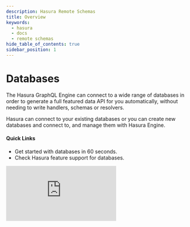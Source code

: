 ```yaml
---
description: Hasura Remote Schemas
title: Overview
keywords:
  - hasura
  - docs
  - remote schemas
hide_table_of_contents: true
sidebar_position: 1
---
```




# <Database /> Databases

<div className="overview-header">
  <div className="overview-text">
    <p>
      The Hasura GraphQL Engine can connect to a wide range of databases in order to generate a full featured data
      API for you automatically, without needing to write handlers, schemas or resolvers.
    </p>
    <p>
      Hasura can connect to your existing databases or you can create new databases and connect to, and manage them
      with Hasura Engine.
    </p>
    <h4>Quick Links</h4>
    <ul>
      <li>
        <VersionedLink to="/databases/quickstart">Get started with databases in 60 seconds.</VersionedLink>
      </li>
      <li>
        <VersionedLink to="/databases/feature-support">Check Hasura feature support for databases.</VersionedLink>
      </li>
    </ul>

  </div>
 <iframe
        src="https://www.youtube.com/embed/iugaSai6jr8"
        frameborder="0"
        allow="accelerometer; autoplay; encrypted-media; gyroscope; picture-in-picture"
        allowFullScreen
      />
</div>

## Supported databases

<div className="vendor-table">
  <VersionedLink to="/databases/postgres/index/">
    <div className="card-wrapper">
      <div className="card">
        <img src={PostgreSQL} title="PostgreSQL" alt="Connect PostgreSQL to Hasura" />
      </div>
      <h5>Postgres & Compatible</h5>
    </div>
  </VersionedLink>
  <VersionedLink to="/databases/ms-sql-server/index/">
    <div className="card-wrapper">
      <div className="card">
        <img src={SQLServer} title="Microsoft SQL Server" alt="Connect Microsoft SQL Server to Hasura" />
      </div>
      <h5>Microsoft SQL Server</h5>
    </div>
  </VersionedLink>
  <VersionedLink to="/databases/bigquery/index/">
    <div className="card-wrapper">
      <div className="card">
        <img src={BigQuery} title="Google BigQuery" alt="Connect Google BigQuery to Hasura" />
      </div>
      <h5>Google BigQuery</h5>
    </div>
  </VersionedLink>
  <VersionedLink to="/databases/athena/index/">
    <div className="card-wrapper">
      <div className="card">
        <img src={AmazonAthena} title="Amazon Athena" alt="Connect Amazon Athena to Hasura" />
      </div>
      <h5>Amazon Athena</h5>
    </div>
  </VersionedLink>
  <VersionedLink to="/databases/snowflake/index/">
    <div className="card-wrapper">
      <div className="card">
        <img src={Snowflake} title="Snowflake" alt="Connect Snowflake to Hasura" />
      </div>
      <h5>Snowflake</h5>
    </div>
  </VersionedLink>
  <VersionedLink to="/databases/mysql/index/">
    <div className="card-wrapper">
      <div className="card">
        <img src={MySQL} title="MySQL" alt="Connect MySQL to Hasura" />
      </div>
      <h5>MySQL (Alpha)</h5>
    </div>
  </VersionedLink>
</div>

## Using Databases

<div className="overview-gallery">
  <VersionedLink to="/databases/postgres/neon">
    <div className="card">
      <h3>Connect to a Neon Serverless Postgres Database</h3>
      <p>Create a database with our partners at Neon with a generous free starter tier.</p>
    </div>
  </VersionedLink>
  <VersionedLink to="/databases/bigquery/index">
    <div className="card">
      <h3>Connect to a BigQuery Database</h3>
      <p>Utilize Google's leading enterprise data warehouse platform.</p>
    </div>
  </VersionedLink>
  <VersionedLink to="/databases/mysql/index/">
    <div className="card">
      <h3>Connect to a MySQL Database</h3>
      <p>The world's most popular open source database. Currently in Alpha preview.</p>
    </div>
  </VersionedLink>
</div>
